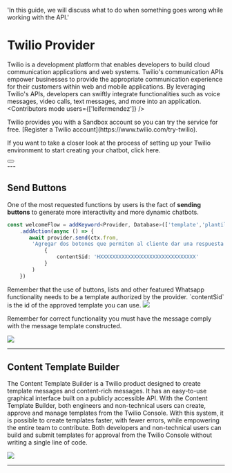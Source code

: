 
  'In this guide, we will discuss what to do when something goes wrong while working with the API.'

# Twilio Provider

Twilio is a development platform that enables developers to build cloud communication applications and web systems. Twilio's communication APIs empower businesses to provide the appropriate communication experience for their customers within web and mobile applications. By leveraging Twilio's APIs, developers can swiftly integrate functionalities such as voice messages, video calls, text messages, and more into an application.
<Contributors mode users={['leifermendez']} />

<Note>
Twilio provides you with a Sandbox account so you can try the service for free. [Register a Twilio account](https://www.twilio.com/try-twilio).
</Note>

If you want to take a closer look at the process of setting up your Twilio environment to start creating your chatbot, click here.

<div className="not-prose aling-block">
  <Button
    href="/providers/twilio/deploy"
    variant="text"
    arrow="right"
    children="More info about Twilio Deploy"
  />
</div>
---

## Send Buttons
One of the most requested functions by users is the fact of __sending buttons__ to generate more interactivity and more dynamic chatbots.

```ts {{title:'app.ts'}}
const welcomeFlow = addKeyword<Provider, Database>(['template','plantilla'])
    .addAction(async () => {
       await provider.send(ctx.from,
        'Agregar dos botones que permiten al cliente dar una respuesta mas rapida',
            {
                contentSid: 'HXXXXXXXXXXXXXXXXXXXXXXXXXXXXXXX'
            }
        )
    })
```


<Note>
Remember that the use of buttons, lists and other featured Whatsapp functionality needs to be a template authorized by the provider.
`contentSid` is the id of the approved template you can use.
</Note>

<Image label="Content Quick" src="https://i.imgur.com/RYnLCAy.png" />

Remember for correct functionality you must have the message comply with the message template constructed.

<Image label="Buttons Examples" src="https://i.imgur.com/zama25v.png" />

---

## Content Template Builder

The Content Template Builder is a Twilio product designed to create template messages and content-rich messages. It has an easy-to-use graphical interface built on a publicly accessible API. With the Content Template Builder, both engineers and non-technical users can create, approve and manage templates from the Twilio Console.
With this system, it is possible to create templates faster, with fewer errors, while empowering the entire team to contribute. Both developers and non-technical users can build and submit templates for approval from the Twilio Console without writing a single line of code.

<Image label="Content Templates" src="https://i.imgur.com/14aes3Z.png" />

---

<Guides />

<Resources />

